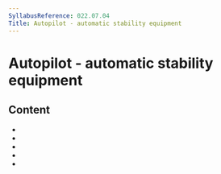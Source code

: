 ```yaml
---
SyllabusReference: 022.07.04
Title: Autopilot - automatic stability equipment
---
```


# Autopilot - automatic stability equipment

## Content

- <Link href="022.07.04.01" />
- <Link href="022.07.04.02" />
- <Link href="022.07.04.03" />
- <Link href="022.07.04.04" />
- <Link href="022.07.04.05" />
